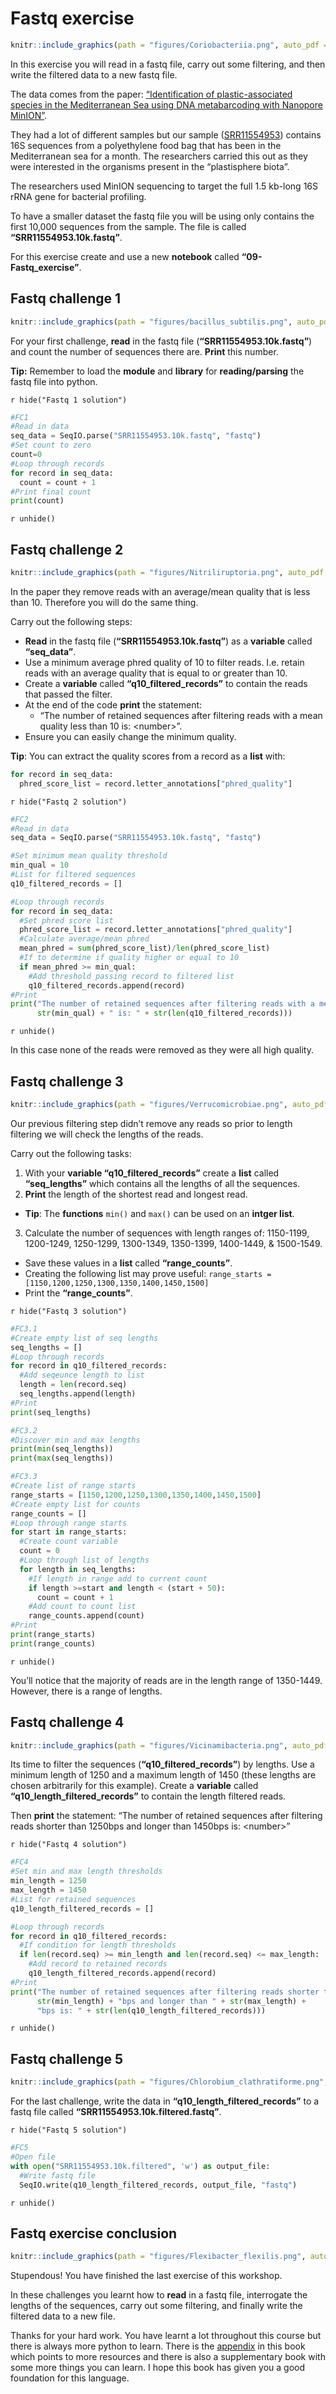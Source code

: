 # Fastq exercise
```r
knitr::include_graphics(path = "figures/Coriobacteriia.png", auto_pdf = TRUE)
```

In this exercise you will read in a fastq file, carry out some filtering, and then write the filtered data to a new fastq file.

The data comes from the paper: ["Identification of plastic-associated species in the Mediterranean Sea using DNA metabarcoding with Nanopore MinION"](https://www.nature.com/articles/s41598-020-74180-z).

They had a lot of different samples but our sample ([SRR11554953](https://www.ncbi.nlm.nih.gov/sra/SRX8124700[accn])) contains 16S sequences from a polyethylene food bag that has been in the Mediterranean sea for a month. The researchers carried this out as they were interested in the organisms present in the "plastisphere biota".

The researchers used MinION sequencing to target the full 1.5 kb-long 16S rRNA gene for bacterial profiling.

To have a smaller dataset the fastq file you will be using only contains the first 10,000 sequences from the sample. The file is called __"SRR11554953.10k.fastq"__.

For this exercise create and use a new __notebook__ called __"09-Fastq_exercise"__.

## Fastq challenge 1
```r
knitr::include_graphics(path = "figures/bacillus_subtilis.png", auto_pdf = TRUE)
```

For your first challenge, __read__ in the fastq file (__"SRR11554953.10k.fastq"__) and count the number of sequences there are. __Print__ this number.

__Tip:__ Remember to load the __module__ and __library__ for __reading/parsing__ the fastq file into python.

`r hide("Fastq 1 solution")`
```python
#FC1
#Read in data
seq_data = SeqIO.parse("SRR11554953.10k.fastq", "fastq")
#Set count to zero
count=0
#Loop through records
for record in seq_data:
  count = count + 1
#Print final count
print(count)
```
`r unhide()`

## Fastq challenge 2
```r
knitr::include_graphics(path = "figures/Nitriliruptoria.png", auto_pdf = TRUE)
```

In the paper they remove reads with an average/mean quality that is less than 10. Therefore you will do the same thing.

Carry out the following steps:

- __Read__ in the fastq file (__"SRR11554953.10k.fastq"__) as a __variable__ called __"seq_data"__.
- Use a minimum average phred quality of 10 to filter reads. I.e. retain reads with an average quality that is equal to or greater than 10.
- Create a __variable__ called __"q10_filtered_records"__ to contain the reads that passed the filter.
- At the end of the code __print__ the statement:
  - "The number of retained sequences after filtering reads with a mean quality less than 10 is: \<number\>".
- Ensure you can easily change the minimum quality.

__Tip__: You can extract the quality scores from a record as a __list__ with:
```python
for record in seq_data:
  phred_score_list = record.letter_annotations["phred_quality"]
```

`r hide("Fastq 2 solution")`
```python
#FC2
#Read in data
seq_data = SeqIO.parse("SRR11554953.10k.fastq", "fastq")

#Set minimum mean quality threshold
min_qual = 10
#List for filtered sequences
q10_filtered_records = []

#Loop through records
for record in seq_data:
  #Set phred score list
  phred_score_list = record.letter_annotations["phred_quality"]
  #Calculate average/mean phred
  mean_phred = sum(phred_score_list)/len(phred_score_list)
  #If to determine if quality higher or equal to 10
  if mean_phred >= min_qual:
    #Add threshold passing record to filtered list
    q10_filtered_records.append(record)
#Print
print("The number of retained sequences after filtering reads with a mean quality less than " +
      str(min_qual) + " is: " + str(len(q10_filtered_records)))
```
`r unhide()`

In this case none of the reads were removed as they were all high quality.

## Fastq challenge 3
```r
knitr::include_graphics(path = "figures/Verrucomicrobiae.png", auto_pdf = TRUE)
```

Our previous filtering step didn't remove any reads so prior to length filtering we will check the lengths of the reads.

Carry out the following tasks:

1. With your __variable "q10_filtered_records"__ create a __list__ called __"seq_lengths"__ which contains all the lengths of all the sequences.
2. __Print__ the length of the shortest read and longest read. 
  - __Tip__: The __functions__ `min()` and `max()` can be used on an __intger list__.
3. Calculate the number of sequences with length ranges of: 1150-1199, 1200-1249, 1250-1299, 1300-1349, 1350-1399, 1400-1449, & 1500-1549.
  - Save these values in a __list__ called __"range_counts"__.
  - Creating the following list may prove useful: `range_starts = [1150,1200,1250,1300,1350,1400,1450,1500]`
  - Print the __"range_counts"__.

`r hide("Fastq 3 solution")`
```python
#FC3.1
#Create empty list of seq lengths
seq_lengths = []
#Loop through records
for record in q10_filtered_records:
  #Add seqeunce length to list
  length = len(record.seq)
  seq_lengths.append(length)
#Print
print(seq_lengths)
```
```python
#FC3.2
#Discover min and max lengths
print(min(seq_lengths))
print(max(seq_lengths))
```
```python
#FC3.3
#Create list of range starts
range_starts = [1150,1200,1250,1300,1350,1400,1450,1500]
#Create empty list for counts
range_counts = []
#Loop through range starts
for start in range_starts:
  #Create count variable
  count = 0
  #Loop through list of lengths
  for length in seq_lengths:
    #If length in range add to current count
    if length >=start and length < (start + 50):
      count = count + 1
    #Add count to count list
    range_counts.append(count)
#Print
print(range_starts)
print(range_counts)
```
`r unhide()`

You'll notice that the majority of reads are in the length range of 1350-1449. However, there is a range of lengths. 

## Fastq challenge 4
```r
knitr::include_graphics(path = "figures/Vicinamibacteria.png", auto_pdf = TRUE)
```

Its time to filter the sequences (__"q10_filtered_records"__) by lengths. Use a minimum length of 1250 and a maximum length of 1450 (these lengths are chosen arbitrarily for this example). Create a __variable__ called __"q10_length_filtered_records"__ to contain the length filtered reads.

Then __print__ the statement: "The number of retained sequences after filtering reads shorter than 1250bps and longer than 1450bps is: \<number\>"

`r hide("Fastq 4 solution")`
```python
#FC4
#Set min and max length thresholds
min_length = 1250
max_length = 1450
#List for retained sequences
q10_length_filtered_records = []

#Loop through records
for record in q10_filtered_records:
  #If condition for length thresholds
  if len(record.seq) >= min_length and len(record.seq) <= max_length:
    #Add record to retained records
    q10_length_filtered_records.append(record)
#Print
print("The number of retained sequences after filtering reads shorter than " +
      str(min_length) + "bps and longer than " + str(max_length) +
      "bps is: " + str(len(q10_length_filtered_records)))
```
`r unhide()`

## Fastq challenge 5
```r
knitr::include_graphics(path = "figures/Chlorobium_clathratiforme.png", auto_pdf = TRUE)
```

For the last challenge, write the data in __"q10_length_filtered_records"__ to a fastq file called __"SRR11554953.10k.filtered.fastq"__.

`r hide("Fastq 5 solution")`
```python
#FC5
#Open file
with open("SRR11554953.10k.filtered", 'w') as output_file:
  #Write fastq file
  SeqIO.write(q10_length_filtered_records, output_file, "fastq")
```
`r unhide()`

## Fastq exercise conclusion
```r
knitr::include_graphics(path = "figures/Flexibacter_flexilis.png", auto_pdf = TRUE)
```

Stupendous! You have finished the last exercise of this workshop.

In these challenges you learnt how to __read__ in a fastq file, interrogate the lengths of the sequences, carry out some filtering, and finally write the filtered data to a new file.

Thanks for your hard work. You have learnt a lot throughout this course but there is always more python to learn. There is the [appendix](#further_resources) in this book which points to more resources and there is also a supplementary book with some more things you can learn. I hope this book has given you a good foundation for this language.
